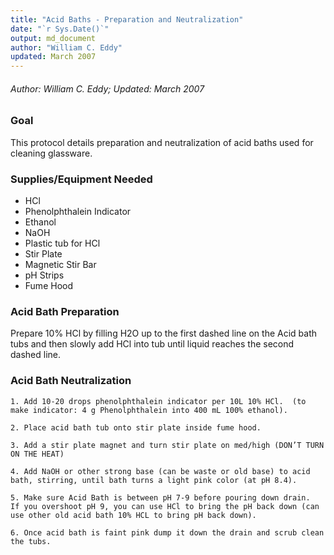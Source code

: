 ```yaml
---
title: "Acid Baths - Preparation and Neutralization"
date: "`r Sys.Date()`"
output: md_document
author: "William C. Eddy"
updated: March 2007
---
```


###### Author: William C. Eddy; Updated: March 2007


### Goal

This protocol details preparation and neutralization of acid baths used for cleaning glassware.

### Supplies/Equipment Needed  

* HCl
* Phenolphthalein Indicator
* Ethanol
* NaOH
* Plastic tub for HCl
* Stir Plate
* Magnetic Stir Bar
* pH Strips
* Fume Hood

### Acid Bath Preparation

Prepare 10% HCl by filling H2O up to the first dashed line on the Acid bath tubs and then slowly add HCl into tub until liquid reaches the second dashed line.

### Acid Bath Neutralization
```
1. Add 10-20 drops phenolphthalein indicator per 10L 10% HCl.  (to make indicator: 4 g Phenolphthalein into 400 mL 100% ethanol).

2. Place acid bath tub onto stir plate inside fume hood.

3. Add a stir plate magnet and turn stir plate on med/high (DON’T TURN ON THE HEAT)

4. Add NaOH or other strong base (can be waste or old base) to acid bath, stirring, until bath turns a light pink color (at pH 8.4).  

5. Make sure Acid Bath is between pH 7-9 before pouring down drain.  If you overshoot pH 9, you can use HCl to bring the pH back down (can use other old acid bath 10% HCL to bring pH back down).  

6. Once acid bath is faint pink dump it down the drain and scrub clean the tubs.
```